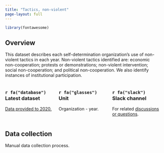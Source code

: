 ```yaml
---
title: "Tactics, non-violent"
page-layout: full
---
```


```r
library(fontawesome)
```

## Overview

This dataset describes each self-determination organization's use of non-violent tactics in each year. Non-violent tactics identified are: economic non-cooperation; protests or demonstrations; non-violent intervention; social non-cooperation; and political non-cooperation. We also identify instances of institutional participation.  

:::: {.columns}

::: {.column width="30%"}
### `r fa("database")`   Latest dataset

[Data provided to 2020.](https://docs.google.com/spreadsheets/d/1E-eHamPH-a9nKyWrKRtjPK2vBaY119SA-ai2lYTH980/edit?usp=sharing) 
:::

::: {.column width="30%"}
### `r fa("glasses")`   Unit

Organization - year. 
:::

::: {.column width="30%"}
### `r fa("slack")`   Slack channel

For related [discussions or questions](https://fragprojectco-xiy4179.slack.com/archives/C030RG3FZU6). 
:::

::::

## Data collection

Manual data collection process. 

